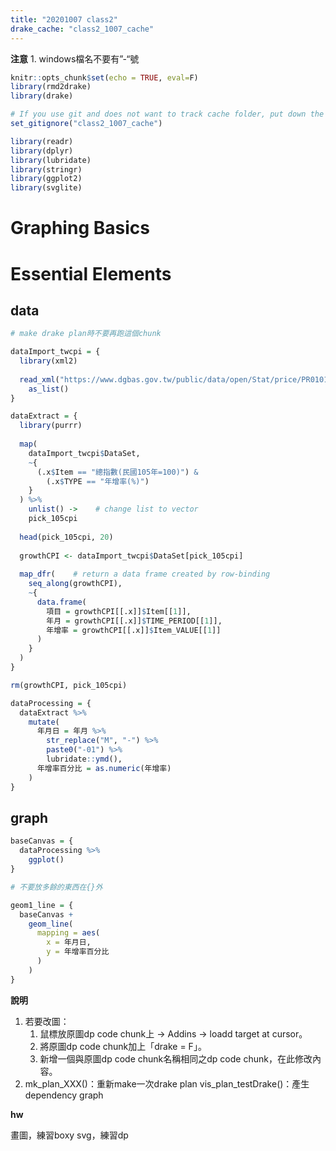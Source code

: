 ```yaml
---
title: "20201007 class2"
drake_cache: "class2_1007_cache"
---
```






**注意**
1. windows檔名不要有"-"號



```r
knitr::opts_chunk$set(echo = TRUE, eval=F)
library(rmd2drake)
library(drake)

# If you use git and does not want to track cache folder, put down the following command:
set_gitignore("class2_1007_cache")
```

```r
library(readr)
library(dplyr)
library(lubridate)
library(stringr)
library(ggplot2)
library(svglite)
```



# Graphing Basics

# Essential Elements

## data

```r
# make drake plan時不要再跑這個chunk

dataImport_twcpi = {
  library(xml2)
  
  read_xml("https://www.dgbas.gov.tw/public/data/open/Stat/price/PR0101A1M.xml") %>% 
    as_list()
}

```

```r

dataExtract = {
  library(purrr)
  
  map(
    dataImport_twcpi$DataSet, 
    ~{
      (.x$Item == "總指數(民國105年=100)") & 
        (.x$TYPE == "年增率(%)")
    }
  ) %>% 
    unlist() ->    # change list to vector
    pick_105cpi
  
  head(pick_105cpi, 20)
  
  growthCPI <- dataImport_twcpi$DataSet[pick_105cpi]
  
  map_dfr(    # return a data frame created by row-binding
    seq_along(growthCPI), 
    ~{
      data.frame(
        項目 = growthCPI[[.x]]$Item[[1]], 
        年月 = growthCPI[[.x]]$TIME_PERIOD[[1]], 
        年增率 = growthCPI[[.x]]$Item_VALUE[[1]]
      )
    }
  )
}

```

```r
rm(growthCPI, pick_105cpi)
```

```r

dataProcessing = {
  dataExtract %>% 
    mutate(
      年月日 = 年月 %>% 
        str_replace("M", "-") %>% 
        paste0("-01") %>% 
        lubridate::ymd(), 
      年增率百分比 = as.numeric(年增率)
    )
}

```

## graph

```r

baseCanvas = {
  dataProcessing %>% 
    ggplot()
}

# 不要放多餘的東西在{}外

```

```r

geom1_line = {
  baseCanvas + 
    geom_line(
      mapping = aes(
        x = 年月日, 
        y = 年增率百分比
      )
    )
}

```



**說明**

1.  若要改圖：
      1. 鼠標放原圖dp code chunk上 -> Addins -> loadd target at cursor。
      2. 將原圖dp code chunk加上「drake = F」。
      3. 新增一個與原圖dp code chunk名稱相同之dp code chunk，在此修改內容。

2.  mk_plan_XXX()：重新make一次drake plan
    vis_plan_testDrake()：產生dependency graph



**hw**

畫圖，練習boxy svg，練習dp


